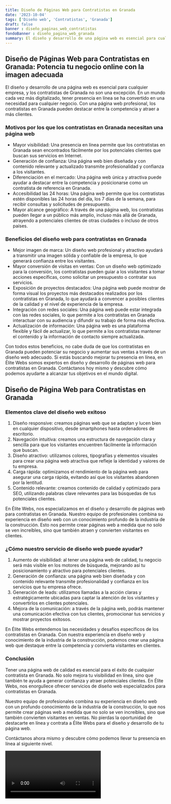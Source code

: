 ```yaml
---
title: Diseño de Páginas Web para Contratistas en Granada
date: '2023-10-04'
tags: ['Diseño web', 'Contratistas', 'Granada']
draft: false
banner : diseño_paginas_web_contratistas
fondoBanner : diseño_pagina_web_granada
summary: El diseño y desarrollo de una página web es esencial para cualquier empresa, y los contratistas de Granada no son una excepción. En un mundo cada vez más digitalizado, tener presencia en línea se ha convertido en una necesidad para cualquier negocio. Con una página web profesional, los contratistas en Granada pueden destacar entre la competencia y atraer a más clientes.
---
```


## Diseño de Páginas Web para Contratistas en Granada: Potencia tu negocio online con la imagen adecuada

El diseño y desarrollo de una página web es esencial para cualquier empresa, y los contratistas de Granada no son una excepción. En un mundo cada vez más digitalizado, tener presencia en línea se ha convertido en una necesidad para cualquier negocio. Con una página web profesional, los contratistas en Granada pueden destacar entre la competencia y atraer a más clientes.

### Motivos por los que los contratistas en Granada necesitan una página web

- Mayor visibilidad: Una presencia en línea permite que los contratistas en Granada sean encontrados fácilmente por los potenciales clientes que buscan sus servicios en Internet.
- Generación de confianza: Una página web bien diseñada y con contenido relevante y actualizado transmite profesionalidad y confianza a los visitantes.
- Diferenciación en el mercado: Una página web única y atractiva puede ayudar a destacar entre la competencia y posicionarse como un contratista de referencia en Granada.
- Accesibilidad las 24 horas: Una página web permite que los contratistas estén disponibles las 24 horas del día, los 7 días de la semana, para recibir consultas y solicitudes de presupuesto.
- Mayor alcance geográfico: A través de una página web, los contratistas pueden llegar a un público más amplio, incluso más allá de Granada, atrayendo a potenciales clientes de otras ciudades o incluso de otros países.

### Beneficios del diseño web para contratistas en Granada

- Mejor imagen de marca: Un diseño web profesional y atractivo ayudará a transmitir una imagen sólida y confiable de la empresa, lo que generará confianza entre los visitantes.
- Mayor conversión de visitas en ventas: Con un diseño web optimizado para la conversión, los contratistas pueden guiar a los visitantes a tomar acciones específicas, como solicitar un presupuesto o contratar sus servicios.
- Exposición de proyectos destacados: Una página web puede mostrar de forma visual los proyectos más destacados realizados por los contratistas en Granada, lo que ayudará a convencer a posibles clientes de la calidad y el nivel de experiencia de la empresa.
- Integración con redes sociales: Una página web puede estar integrada con las redes sociales, lo que permite a los contratistas en Granada interactuar con su audiencia y difundir su trabajo de forma más efectiva.
- Actualización de información: Una página web es una plataforma flexible y fácil de actualizar, lo que permite a los contratistas mantener el contenido y la información de contacto siempre actualizada.

Con todos estos beneficios, no cabe duda de que los contratistas en Granada pueden potenciar su negocio y aumentar sus ventas a través de un diseño web adecuado. Si estás buscando mejorar tu presencia en línea, en Élite Webs somos expertos en diseño y desarrollo de páginas web para contratistas en Granada. Contáctanos hoy mismo y descubre cómo podemos ayudarte a alcanzar tus objetivos en el mundo digital.

<GifSeo />

<Cta />

## Diseño de Página Web para Contratistas en Granada

### Elementos clave del diseño web exitoso

1. Diseño responsive: creamos páginas web que se adaptan y lucen bien en cualquier dispositivo, desde smartphones hasta ordenadores de escritorio.
2. Navegación intuitiva: creamos una estructura de navegación clara y sencilla para que los visitantes encuentren fácilmente la información que buscan.
3. Diseño atractivo: utilizamos colores, tipografías y elementos visuales para crear una página web atractiva que refleje la identidad y valores de tu empresa.
4. Carga rápida: optimizamos el rendimiento de la página web para asegurar una carga rápida, evitando así que los visitantes abandonen por la lentitud.
5. Contenido relevante: creamos contenido de calidad y optimizado para SEO, utilizando palabras clave relevantes para las búsquedas de tus potenciales clientes.

En Élite Webs, nos especializamos en el diseño y desarrollo de páginas web para contratistas en Granada. Nuestro equipo de profesionales combina su experiencia en diseño web con un conocimiento profundo de la industria de la construcción. Esto nos permite crear páginas web a medida que no solo se ven increíbles, sino que también atraen y convierten visitantes en clientes.

### ¿Cómo nuestro servicio de diseño web puede ayudar?

1. Aumento de visibilidad: al tener una página web de calidad, tu negocio será más visible en los motores de búsqueda, mejorando así tu posicionamiento y atractivo para potenciales clientes.
2. Generación de confianza: una página web bien diseñada y con contenido relevante transmite profesionalidad y confianza en los servicios que tu empresa ofrece.
3. Generación de leads: utilizamos llamadas a la acción claras y estratégicamente ubicadas para captar la atención de los visitantes y convertirlos en clientes potenciales.
4. Mejora de la comunicación: a través de la página web, podrás mantener una comunicación efectiva con tus clientes, promocionar tus servicios y mostrar proyectos exitosos.

En Élite Webs entendemos las necesidades y desafíos específicos de los contratistas en Granada. Con nuestra experiencia en diseño web y conocimiento de la industria de la construcción, podemos crear una página web que destaque entre la competencia y convierta visitantes en clientes.

### Conclusión

Tener una página web de calidad es esencial para el éxito de cualquier contratista en Granada. No solo mejora tu visibilidad en línea, sino que también te ayuda a generar confianza y atraer potenciales clientes. En Élite Webs, nos enorgullece ofrecer servicios de diseño web especializados para contratistas en Granada.

Nuestro equipo de profesionales combina su experiencia en diseño web con un profundo conocimiento de la industria de la construcción, lo que nos permite crear páginas web a medida que no solo se ven increíbles, sino que también convierten visitantes en ventas. No pierdas la oportunidad de destacarte en línea y contrata a Élite Webs para el diseño y desarrollo de tu página web.

Contáctanos ahora mismo y descubre cómo podemos llevar tu presencia en línea al siguiente nivel.

<Video />

<CtaBot job='Contratistas' city='Granada'/>

<Gmaps query='Granada+españa+maps' />